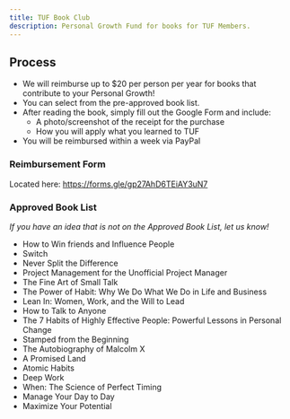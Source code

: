 ```yaml
---
title: TUF Book Club
description: Personal Growth Fund for books for TUF Members.
---
```


## Process

- We will reimburse up to $20 per person per year for books that contribute to your Personal Growth!
- You can select from the pre-approved book list.
- After reading the book, simply fill out the Google Form and include:
  - A photo/screenshot of the receipt for the purchase
  - How you will apply what you learned to TUF
- You will be reimbursed within a week via PayPal

### Reimbursement Form

Located here: https://forms.gle/gp27AhD6TEiAY3uN7

### Approved Book List

_If you have an idea that is not on the Approved Book List, let us know!_

- How to Win friends and Influence People
- Switch
- Never Split the Difference
- Project Management for the Unofficial Project Manager
- The Fine Art of Small Talk
- The Power of Habit: Why We Do What We Do in Life and Business
- Lean In: Women, Work, and the Will to Lead
- How to Talk to Anyone
- The 7 Habits of Highly Effective People: Powerful Lessons in Personal Change
- Stamped from the Beginning
- The Autobiography of Malcolm X
- A Promised Land
- Atomic Habits
- Deep Work
- When: The Science of Perfect Timing
- Manage Your Day to Day
- Maximize Your Potential
